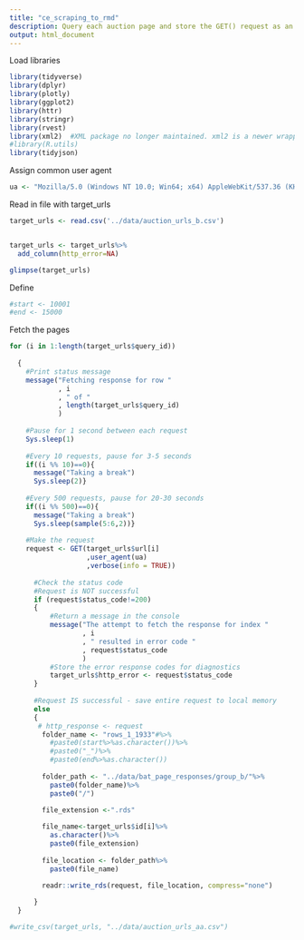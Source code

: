 ```yaml
---
title: "ce_scraping_to_rmd"
description: Query each auction page and store the GET() request as an RMD file to prevent multiple rounds of requests.
output: html_document
---
```


Load libraries
```r
library(tidyverse)
library(dplyr)
library(plotly)
library(ggplot2)
library(httr)
library(stringr)
library(rvest)
library(xml2)  #XML package no longer maintained. xml2 is a newer wrapper
#library(R.utils)
library(tidyjson)
```

Assign common user agent
```r
ua <- "Mozilla/5.0 (Windows NT 10.0; Win64; x64) AppleWebKit/537.36 (KHTML, like Gecko) Chrome/89.0.4389.90 Safari/537.36"
```

Read in file with target_urls
```r
target_urls <- read.csv('../data/auction_urls_b.csv')


target_urls <- target_urls%>%
  add_column(http_error=NA)

glimpse(target_urls)
```

Define 
```r
#start <- 10001
#end <- 15000

```

Fetch the pages
```r
for (i in 1:length(target_urls$query_id))
     
  {
    #Print status message
    message("Fetching response for row "
            , i
            , " of "
            , length(target_urls$query_id)
            )
    
    #Pause for 1 second between each request
    Sys.sleep(1)
    
    #Every 10 requests, pause for 3-5 seconds
    if((i %% 10)==0){
      message("Taking a break")
      Sys.sleep(2)}
    
    #Every 500 requests, pause for 20-30 seconds
    if((i %% 500)==0){
      message("Taking a break")
      Sys.sleep(sample(5:6,2))}
  
    #Make the request
    request <- GET(target_urls$url[i]
                   ,user_agent(ua)
                   ,verbose(info = TRUE))
    
      #Check the status code
      #Request is NOT successful
      if (request$status_code!=200)
      {
          #Return a message in the console 
          message("The attempt to fetch the response for index "
                  , i
                  , " resulted in error code "
                  , request$status_code
                  )
          #Store the error response codes for diagnostics
          target_urls$http_error <- request$status_code
      }
      
      #Request IS successful - save entire request to local memory
      else 
      {
       # http_response <- request
        folder_name <- "rows_1_1933"#%>%
          #paste0(start%>%as.character())%>%
          #paste0("_")%>%
          #paste0(end%>%as.character())
    
        folder_path <- "../data/bat_page_responses/group_b/"%>%
          paste0(folder_name)%>%
          paste0("/")
        
        file_extension <-".rds"

        file_name<-target_urls$id[i]%>%
          as.character()%>%
          paste0(file_extension)
        
        file_location <- folder_path%>%
          paste0(file_name)
        
        readr::write_rds(request, file_location, compress="none")

      }
  }

```

```r
#write_csv(target_urls, "../data/auction_urls_aa.csv")
```




